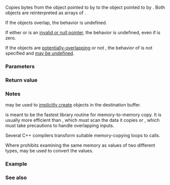 {{cpp/title|memcpy}}
{{cpp/string/byte/navbar}}
{{ddcl|header=cstring|
void* memcpy( void* dest, const void* src, std::size_t count );
}}

Copies {{c|count}} bytes from the object pointed to by {{c|src}} to the object pointed to by {{c|dest}}. Both objects are reinterpreted as arrays of {{c|unsigned char}}.

If the objects overlap, the behavior is undefined.

If either {{c|dest}} or {{c|src}} is an [[cpp/language/pointer#Pointers|invalid or null pointer]], the behavior is undefined, even if {{c|count}} is zero.

If the objects are [[cpp/language/object#Subobjects|potentially-overlapping]] or not {{named req|TriviallyCopyable}}, the behavior of {{tt|memcpy}} is not specified and [https://stackoverflow.com/questions/29777492 may be undefined].

===Parameters===
{{par begin}}
{{par|dest|pointer to the memory location to copy to}}
{{par|src|pointer to the memory location to copy from}}
{{par|count|number of bytes to copy}}
{{par end}}

===Return value===
{{c|dest}}

===Notes===
{{tt|std::memcpy}} may be used to [[cpp/language/object#Object creation|implicitly create]] objects in the destination buffer.

{{tt|std::memcpy}} is meant to be the fastest library routine for memory-to-memory copy. It is usually more efficient than {{lc|std::strcpy}}, which must scan the data it copies or {{lc|std::memmove}}, which must take precautions to handle overlapping inputs.

Several C++ compilers transform suitable memory-copying loops to {{tt|std::memcpy}} calls.

Where {{lsd|cpp/language/object#Strict aliasing}} prohibits examining the same memory as values of two different types, {{tt|std::memcpy}} may be used to convert the values.

===Example===
{{example
|code=
#include &lt;cstdint&gt;
#include &lt;cstring&gt;
#include &lt;iostream&gt;

int main()
{
    // simple usage
    char source[] = "once upon a daydream...", dest[4];
    std::memcpy(dest, source, sizeof dest);
    std::cout &lt;&lt; "dest[4] = {";
    for (int n{}; char c : dest)
        std::cout &lt;&lt; (n++ ? ", " : "") &lt;&lt; '\'' &lt;&lt; c &lt;&lt; "'";
    std::cout &lt;&lt; "};\n";

    // reinterpreting
    double d = 0.1;
//  std::int64_t n = *reinterpret_cast&lt;std::int64_t*&gt;(&amp;d); // aliasing violation
    std::int64_t n;
    std::memcpy(&amp;n, &amp;d, sizeof d); // OK

    std::cout &lt;&lt; std::hexfloat &lt;&lt; d &lt;&lt; " is " &lt;&lt; std::hex &lt;&lt; n
              &lt;&lt; " as a std::int64_t\n" &lt;&lt; std::dec;

    // object creation in destination buffer
    struct S
    {
        int x{42};
        void print() const { std::cout &lt;&lt; '{' &lt;&lt; x &lt;&lt; "}\n"; }
    } s;
    alignas(S) char buf[sizeof(S)];
    S* ps = new (buf) S; // placement new
    std::memcpy(ps, &amp;s, sizeof s);
    ps-&gt;print();
}
|output=
dest[4] = {'o', 'n', 'c', 'e'};
0x1.999999999999ap-4 is 3fb999999999999a as a std::int64_t
{42}
}}

===See also===
{{dsc begin}}
{{dsc inc|cpp/string/byte/dsc memmove}}
{{dsc inc|cpp/string/byte/dsc memset}}
{{dsc inc|cpp/string/wide/dsc wmemcpy}}
{{dsc inc|cpp/string/basic_string/dsc copy}}
{{dsc inc|cpp/algorithm/dsc copy}}
{{dsc inc|cpp/algorithm/dsc copy_backward}}
{{dsc inc|cpp/types/dsc is_trivially_copyable}}
{{dsc see c|c/string/byte/memcpy}}
{{dsc end}}

{{langlinks|de|es|fr|it|ja|pt|ru|zh}}